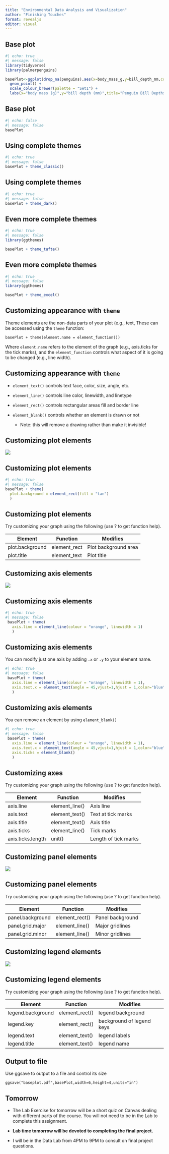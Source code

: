 ---
title: "Environmental Data Analysis and Visualization"
author: "Finishing Touches"
format: revealjs
editor: visual
---

## Base plot

```{r}
#| echo: true
#| message: false
library(tidyverse)
library(palmerpenguins)

basePlot<-ggplot(drop_na(penguins),aes(x=body_mass_g,y=bill_depth_mm,color=species)) +
  geom_point() +
  scale_colour_brewer(palette = "Set1") +
  labs(x="body mass (g)",y="bill depth (mm)",title="Penguin Bill Depths") 
```

## Base plot

```{r}
#| echo: false
#| message: false
basePlot 
```

## Using complete themes

```{r}
#| echo: true
#| message: false
basePlot + theme_classic()
```

## Using complete themes

```{r}
#| echo: true
#| message: false
basePlot + theme_dark()
```

## Even more complete themes

```{r}
#| echo: true
#| message: false
library(ggthemes)

basePlot + theme_tufte()
```

## Even more complete themes

```{r}
#| echo: true
#| message: false
library(ggthemes)

basePlot + theme_excel()
```

## Customizing appearance with `theme`

Theme elements are the non-data parts of your plot (e.g., text, These can be accessed using the `theme` function:

`basePlot + theme(element.name = element_function())`

Where `element.name` refers to the element of the graph (e.g., axis.ticks for the tick marks), and the `element_function` controls what aspect of it is going to be changed (e.g., line width).

## Customizing appearance with `theme`

-   `element_text()` controls text face, color, size, angle, etc.

-   `element_line()` controls line color, linewidth, and linetype

-   `element_rect()` controls rectangular areas fill and border line

-   `element_blank()` controls whether an element is drawn or not

    -   Note: this will remove a drawing rather than make it invisible!

## Customizing plot elements

![](Week13LectureStatic/plotElements.png){fig-align="center"}

## Customizing plot elements

```{r}
#| echo: true
#| message: false
basePlot + theme(
  plot.background = element_rect(fill = "tan")
  )
```

## Customizing plot elements

Try customizing your graph using the following (use ? to get function help).

| Element         | Function     | Modifies             |
|-----------------|--------------|----------------------|
| plot.background | element_rect | Plot background area |
| plot.title      | element_text | Plot title           |

## Customizing axis elements

![](Week13LectureStatic/axisElements.png){fig-align="center"}

## Customizing axis elements

```{r}
#| echo: true
#| message: false
 basePlot + theme(
   axis.line = element_line(colour = "orange", linewidth = 1)
   )
```

## Customizing axis elements

You can modify just one axis by adding `.x` or `.y` to your element name.

```{r}
#| echo: true
#| message: false
 basePlot + theme(
   axis.line = element_line(colour = "orange", linewidth = 1),
   axis.text.x = element_text(angle = 45,vjust=1,hjust = 1,color="blue")
   )
```

## Customizing axis elements

You can remove an element by using `element_blank()`

```{r}
#| echo: true
#| message: false
 basePlot + theme(
   axis.line = element_line(colour = "orange", linewidth = 1),
   axis.text.x = element_text(angle = 45,vjust=1,hjust = 1,color="blue"),
   axis.ticks = element_blank()
   )
```

## Customizing axes

Try customizing your graph using the following (use ? to get function help).

| Element           | Function       | Modifies             |
|-------------------|----------------|----------------------|
| axis.line         | element_line() | Axis line            |
| axis.text         | element_text() | Text at tick marks   |
| axis.title        | element_text() | Axis title           |
| axis.ticks        | element_line() | Tick marks           |
| axis.ticks.length | unit()         | Length of tick marks |

## Customizing panel elements

![](Week13LectureStatic/panelElements.png){fig-align="center"}

## Customizing panel elements

Try customizing your graph using the following (use ? to get function help).

| Element          | Function       | Modifies         |
|------------------|----------------|------------------|
| panel.background | element_rect() | Panel background |
| panel.grid.major | element_line() | Major gridlines  |
| panel.grid.minor | element_line() | Minor gridlines  |

## Customizing legend elements

![](Week13LectureStatic/legendElements.png){fig-align="center"}

## Customizing legend elements

Try customizing your graph using the following (use ? to get function help).

| Element           | Function       | Modifies                  |
|-------------------|----------------|---------------------------|
| legend.background | element_rect() | legend background         |
| legend.key        | element_rect() | background of legend keys |
| legend.text       | element_text() | legend labels             |
| legend.title      | element_text() | legend name               |

## Output to file

Use ggsave to output to a file and control its size

`ggsave("baseplot.pdf",basePlot,width=6,height=4,units="in")`

## Tomorrow

-   The Lab Exercise for tomorrow will be a short quiz on Canvas dealing with different parts of the course. You will not need to be in the Lab to complete this assignment.

-   **Lab time tomorrow will be devoted to completing the final project.**

-   I will be in the Data Lab from 4PM to 9PM to consult on final project questions.
